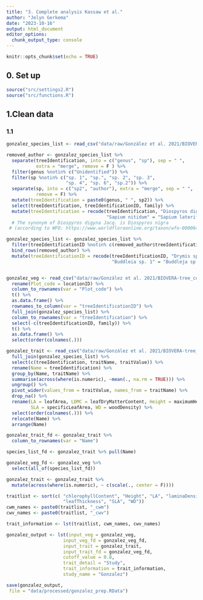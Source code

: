 ```yaml
---
title: "3. Complete analysis Kassaw et al."
author: "Jelyn Gerkema"
date: "2023-10-16"
output: html_document
editor_options: 
  chunk_output_type: console
---
```


```r
knitr::opts_chunk$set(echo = TRUE)

```

## 0. Set up
```r
source("src/settings2.R")
source("src/functions.R")

```

## 1.Clean data


### 1.1 
```r

gonzalez_species_list <- read_csv("data/raw/González et al. 2021/BIOVERA-tree_scientific_name.csv")

removed_author <- gonzalez_species_list %>%
  separate(treeIdentification, into = c("genus", "sp"), sep = " ",
           extra = "merge", remove = F ) %>%
  filter(genus %notin% c("Unidentified")) %>%
  filter(sp %notin% c("sp. 1", "sp.", "sp. 2", "sp. 3",
                      "sp. 4", "sp. 6", "sp.2")) %>%
  separate(sp, into = c("sp2", "author"), extra = "merge", sep = " ",
           remove = F) %>%
  mutate(treeIdentification = paste0(genus, " ", sp2)) %>%
  select(treeIdentification, treeIdentificationID, family) %>%
  mutate(treeIdentification = recode(treeIdentification, "Diospyros digyna" = "Diospyros nigra",
                                     "Sapium nitidum" = "Sapium lateriflorum"))
  # The synonym of Diospyros digyna Jacq. is Diospyros nigra 
 # (according to WFO: https://www.worldfloraonline.org/taxon/wfo-0000648775)

gonzalez_species_list <- gonzalez_species_list %>%
  filter(treeIdentificationID %notin% c(removed_author$treeIdentificationID)) %>%
  bind_rows(removed_author) %>%
  mutate(treeIdentificationID = recode(treeIdentificationID, "Drymis sp. 1" = "Drimys sp. 1",
                                       "Buddleia sp. 1" = "Buddleja sp. 1"))


gonzalez_veg <- read_csv("data/raw/González et al. 2021/BIOVERA-tree_community_matrix.csv") %>%
  rename(Plot_code = locationID) %>%
  column_to_rownames(var = "Plot_code") %>%
  t() %>%
  as.data.frame() %>%
  rownames_to_column(var = "treeIdentificationID") %>%
  full_join(gonzalez_species_list) %>%
  column_to_rownames(var = "treeIdentification") %>%
  select(-c(treeIdentificationID, family)) %>%
  t() %>%
  as.data.frame() %>%
  select(order(colnames(.)))  

gonzalez_trait <- read_csv("data/raw/González et al. 2021/BIOVERA-tree_functional_traits.csv") %>%
  full_join(gonzalez_species_list) %>%
  select(c(treeIdentification, traitName, traitValue)) %>%
  rename(Name = treeIdentification) %>%
  group_by(Name, traitName) %>%
  summarise(across(where(is.numeric), ~mean(., na.rm = TRUE))) %>%
  ungroup() %>%
  pivot_wider(values_from = traitValue, names_from = traitName) %>%
  drop_na() %>%
  rename(LA = leafArea, LDMC = leafDryMatterContent, Height = maximumHeight,
         SLA = specificLeafArea, WD = woodDensity) %>%
  select(order(colnames(.))) %>%
  relocate(Name) %>%
  arrange(Name)

gonzalez_trait_fd <- gonzalez_trait %>%
  column_to_rownames(var = "Name") 

species_list_fd <- gonzalez_trait %>% pull(Name)

gonzalez_veg_fd <- gonzalez_veg %>%
  select(all_of(species_list_fd))

gonzalez_trait <- gonzalez_trait %>%
  mutate(across(where(is.numeric), ~ c(scale(., center = F)))) 

traitlist <- sort(c( "chlorophyllContent", "Height", "LA", "laminaDensity", "LDMC",
                     "leafThickness", "SLA", "WD"))
cwm_names <- paste0(traitlist, "_cwm")
cwv_names <- paste0(traitlist, "_cwv")

trait_information <- lst(traitlist, cwm_names, cwv_names)

gonzalez_output <- lst(input_veg = gonzalez_veg, 
                     input_veg_fd = gonzalez_veg_fd,
                     input_trait = gonzalez_trait,
                     input_trait_fd = gonzalez_veg_fd,
                     cutoff_value = 0.8,
                     trait_detail = "Study",
                     trait_information = trait_information,
                     study_name = "Gonzalez")

save(gonzalez_output,
 file = "data/processed/gonzalez_prep.RData")

``` 


